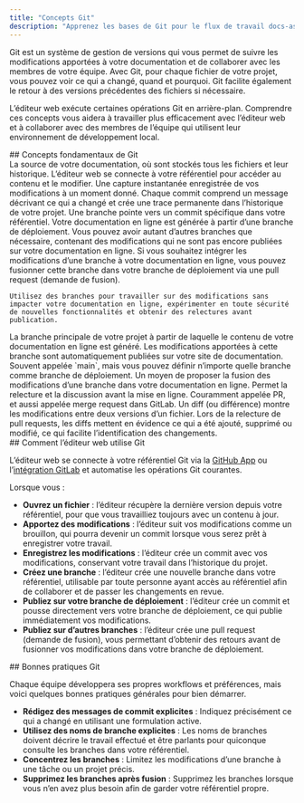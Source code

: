 ```yaml
---
title: "Concepts Git"
description: "Apprenez les bases de Git pour le flux de travail docs-as-code"
---
```


Git est un système de gestion de versions qui vous permet de suivre les modifications apportées à votre documentation et de collaborer avec les membres de votre équipe. Avec Git, pour chaque fichier de votre projet, vous pouvez voir ce qui a changé, quand et pourquoi. Git facilite également le retour à des versions précédentes des fichiers si nécessaire.

L’éditeur web exécute certaines opérations Git en arrière-plan. Comprendre ces concepts vous aidera à travailler plus efficacement avec l’éditeur web et à collaborer avec des membres de l’équipe qui utilisent leur environnement de développement local.

<div id="core-git-concepts">
  ## Concepts fondamentaux de Git
</div>

<AccordionGroup>
  <Accordion title="Repository">
    La source de votre documentation, où sont stockés tous les fichiers et leur historique. L’éditeur web se connecte à votre référentiel pour accéder au contenu et le modifier.
  </Accordion>

  <Accordion title="Commit">
    Une capture instantanée enregistrée de vos modifications à un moment donné. Chaque commit comprend un message décrivant ce qui a changé et crée une trace permanente dans l’historique de votre projet.
  </Accordion>

  <Accordion title="Branch">
    Une branche pointe vers un commit spécifique dans votre référentiel. Votre documentation en ligne est générée à partir d’une branche de déploiement. Vous pouvez avoir autant d’autres branches que nécessaire, contenant des modifications qui ne sont pas encore publiées sur votre documentation en ligne. Si vous souhaitez intégrer les modifications d’une branche à votre documentation en ligne, vous pouvez fusionner cette branche dans votre branche de déploiement via une pull request (demande de fusion).

    Utilisez des branches pour travailler sur des modifications sans impacter votre documentation en ligne, expérimenter en toute sécurité de nouvelles fonctionnalités et obtenir des relectures avant publication.
  </Accordion>

  <Accordion title="Deployment branch">
    La branche principale de votre projet à partir de laquelle le contenu de votre documentation en ligne est généré. Les modifications apportées à cette branche sont automatiquement publiées sur votre site de documentation. Souvent appelée `main`, mais vous pouvez définir n’importe quelle branche comme branche de déploiement.
  </Accordion>

  <Accordion title="Pull request">
    Un moyen de proposer la fusion des modifications d’une branche dans votre documentation en ligne. Permet la relecture et la discussion avant la mise en ligne. Couramment appelée PR, et aussi appelée merge request dans GitLab.
  </Accordion>

  <Accordion title="Diff">
    Un diff (ou différence) montre les modifications entre deux versions d’un fichier. Lors de la relecture de pull requests, les diffs mettent en évidence ce qui a été ajouté, supprimé ou modifié, ce qui facilite l’identification des changements.
  </Accordion>
</AccordionGroup>

<div id="how-the-web-editor-uses-git">
  ## Comment l’éditeur web utilise Git
</div>

L’éditeur web se connecte à votre référentiel Git via la [GitHub App](/fr/deploy/github) ou l’[intégration GitLab](/fr/deploy/gitlab) et automatise les opérations Git courantes.

Lorsque vous :

* **Ouvrez un fichier** : l’éditeur récupère la dernière version depuis votre référentiel, pour que vous travailliez toujours avec un contenu à jour.
* **Apportez des modifications** : l’éditeur suit vos modifications comme un brouillon, qui pourra devenir un commit lorsque vous serez prêt à enregistrer votre travail.
* **Enregistrez les modifications** : l’éditeur crée un commit avec vos modifications, conservant votre travail dans l’historique du projet.
* **Créez une branche** : l’éditeur crée une nouvelle branche dans votre référentiel, utilisable par toute personne ayant accès au référentiel afin de collaborer et de passer les changements en revue.
* **Publiez sur votre branche de déploiement** : l’éditeur crée un commit et pousse directement vers votre branche de déploiement, ce qui publie immédiatement vos modifications.
* **Publiez sur d’autres branches** : l’éditeur crée une pull request (demande de fusion), vous permettant d’obtenir des retours avant de fusionner vos modifications dans votre branche de déploiement.

<div id="git-best-practices">
  ## Bonnes pratiques Git
</div>

Chaque équipe développera ses propres workflows et préférences, mais voici quelques bonnes pratiques générales pour bien démarrer.

* **Rédigez des messages de commit explicites** : Indiquez précisément ce qui a changé en utilisant une formulation active.
* **Utilisez des noms de branche explicites** : Les noms de branches doivent décrire le travail effectué et être parlants pour quiconque consulte les branches dans votre référentiel.
* **Concentrez les branches** : Limitez les modifications d’une branche à une tâche ou un projet précis.
* **Supprimez les branches après fusion** : Supprimez les branches lorsque vous n’en avez plus besoin afin de garder votre référentiel propre.
